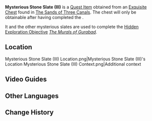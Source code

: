 {{Main|Mysterious Stone Slate|The Murals of Gurabad}}
{{Item Infobox
|id           = 120109
|image        = Item Mysterious Stone Slate (III).png
|type         = Quest Items
|group        = Mysterious Stone Slates
|description  = An ancient stone slate carved with inscriptions. Its texture is solid while its design is fascinating to behold.
|source1      = [[The Sands of Three Canals]]
}}
'''Mysterious Stone Slate (III)''' is a [[Quest Item]] obtained from an [[Chest|Exquisite Chest]] found in [[The Sands of Three Canals]]. The chest will only be obtainable after having completed the {{Quest|"The Falcon's Hunt"}}.

It and the other mysterious slates are used to complete the [[Hidden Exploration Objective]] ''[[The Murals of Gurabad]]''.

==Location==
<gallery>
Mysterious Stone Slate (III) Location.png|Mysterious Stone Slate (III)'s Location
Mysterious Stone Slate (III) Context.png|Additional context
</gallery>

==Video Guides==
{{EVT
|video1   = https://youtu.be/ITiRpX4q980
|caption1 = Location Guide
}}

==Other Languages==
{{Other Languages
|en      = Mysterious Stone Slate (III)
|zhs     = 神秘的石板・三
|zhs_rm  = Shénmì de Shíbǎn - Sān
|zht     = 神秘的石板・三
|zht_rm  = Shénmì de Shíbǎn - Sān
|ja      = 神秘的な石板・三
|ja_rm   = Shinpiteki-na Sekiban - San
|ko      = 신비로운 석판・세 번째
|es      = Losa de piedra misteriosa (III)
|fr      = Stèle mystérieuse (3)
|ru      = Таинственная каменная табличка III
|th      = แผ่นหินลึกลับ III
|th_rm   = 
|vi      = Phiến Đá Thần Bí III
|de      = Geheimnisvolle Steinplatte III
|id      = Tablet Batu Misterius (III)
|pt      = Tabuleta de Pedra Misteriosa &mdash; III
|tr      = Gizemli Taş Levha (III)
|it      = Tavoletta di pietra misteriosa (III)
}}

==Change History==
{{Change History|3.4}}